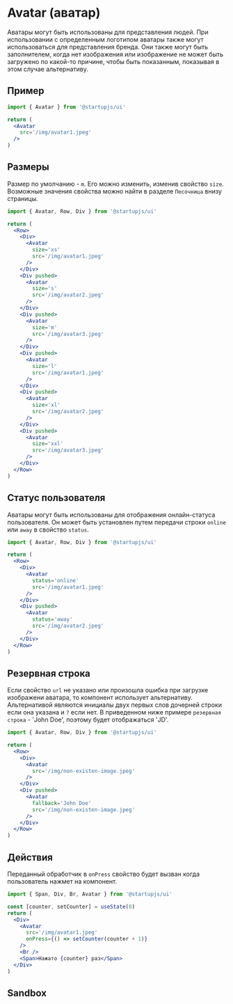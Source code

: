 
# Avatar (аватар)
Аватары могут быть использованы для представления людей. При использовании с определенным логотипом аватары также могут использоваться для представления бренда. Они также могут быть заполнителем, когда нет изображения или изображение не может быть загружено по какой-то причине, чтобы быть показанным, показывая в этом случае альтернативу.

## Пример

```jsx
import { Avatar } from '@startupjs/ui'
```

```jsx example
return (
  <Avatar
    src='/img/avatar1.jpeg'
  />
)
```

## Размеры

Размер по умолчанию - `m`. Его можно изменить, изменив свойство `size`. Возможные значения свойства можно найти в разделе `Песочница` внизу страницы.

```jsx
import { Avatar, Row, Div } from '@startupjs/ui'
```

```jsx example
return (
  <Row>
    <Div>
      <Avatar
        size='xs'
        src='/img/avatar1.jpeg'
      />
    </Div>
    <Div pushed>
      <Avatar
        size='s'
        src='/img/avatar2.jpeg'
      />
    </Div>
    <Div pushed>
      <Avatar
        size='m'
        src='/img/avatar3.jpeg'
      />
    </Div>
    <Div pushed>
      <Avatar
        size='l'
        src='/img/avatar1.jpeg'
      />
    </Div>
    <Div pushed>
      <Avatar
        size='xl'
        src='/img/avatar2.jpeg'
      />
    </Div>
    <Div pushed>
      <Avatar
        size='xxl'
        src='/img/avatar3.jpeg'
      />
    </Div>
  </Row>
)
```

## Статус пользователя

Аватары могут быть использованы для отображения онлайн-статуса пользователя. Он может быть установлен путем передачи строки `online` или `away` в свойство `status`.

```jsx
import { Avatar, Row, Div } from '@startupjs/ui'
```

```jsx example
return (
  <Row>
    <Div>
      <Avatar
        status='online'
        src='/img/avatar1.jpeg'
      />
    </Div>
    <Div pushed>
      <Avatar
        status='away'
        src='/img/avatar2.jpeg'
      />
    </Div>
  </Row>
)
```

## Резервная строка

Если свойство `url` не указано или произошла ошибка при загрузке изображени аватара, то компонент использует альтернативу. Альтернативой являются инициалы двух первых слов дочерней строки если она указана и `?` если нет. В приведенном ниже примере `резервная строка` - 'John Doe', поэтому будет отображаться 'JD'.

```jsx
import { Avatar, Row, Div } from '@startupjs/ui'
```

```jsx example
return (
  <Row>
    <Div>
      <Avatar
        src='/img/non-existen-image.jpeg'
      />
    </Div>
    <Div pushed>
      <Avatar
        fallback='John Doe'
        src='/img/non-existen-image.jpeg'
      />
    </Div>
  </Row>
)
```

## Действия

Переданный обработчик в `onPress` свойство будет вызван когда пользователь нажмет на компонент.

```jsx
import { Span, Div, Br, Avatar } from '@startupjs/ui'
```

```jsx example
const [counter, setCounter] = useState(0)
return (
  <Div>
    <Avatar
      src='/img/avatar1.jpeg'
      onPress={() => setCounter(counter + 1)}
    />
    <Br />
    <Span>Нажато {counter} раз</Span>
  </Div>
)
```

## Sandbox

<Sandbox Component={Avatar} />
